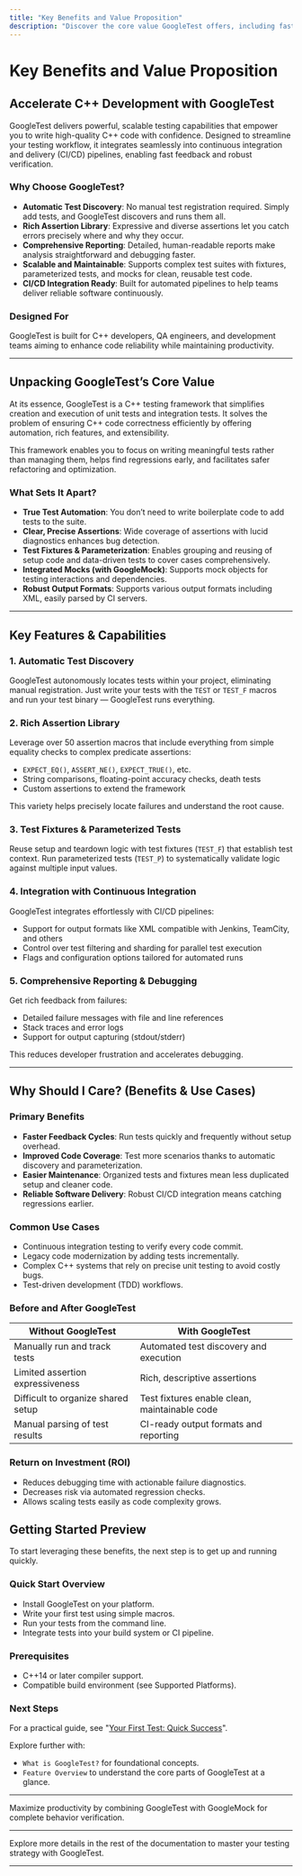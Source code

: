 ```yaml
---
title: "Key Benefits and Value Proposition"
description: "Discover the core value GoogleTest offers, including fast feedback cycles, increased test coverage, and integration into CI/CD pipelines. Learn how its automatic test discovery, rich assertion library, and comprehensive reporting empower scalable, maintainable, and reliable C++ code quality."
---
```


# Key Benefits and Value Proposition

## Accelerate C++ Development with GoogleTest

GoogleTest delivers powerful, scalable testing capabilities that empower you to write high-quality C++ code with confidence. Designed to streamline your testing workflow, it integrates seamlessly into continuous integration and delivery (CI/CD) pipelines, enabling fast feedback and robust verification.

### Why Choose GoogleTest?

- **Automatic Test Discovery**: No manual test registration required. Simply add tests, and GoogleTest discovers and runs them all.
- **Rich Assertion Library**: Expressive and diverse assertions let you catch errors precisely where and why they occur.
- **Comprehensive Reporting**: Detailed, human-readable reports make analysis straightforward and debugging faster.
- **Scalable and Maintainable**: Supports complex test suites with fixtures, parameterized tests, and mocks for clean, reusable test code.
- **CI/CD Integration Ready**: Built for automated pipelines to help teams deliver reliable software continuously.

### Designed For

GoogleTest is built for C++ developers, QA engineers, and development teams aiming to enhance code reliability while maintaining productivity.

---

## Unpacking GoogleTest’s Core Value

At its essence, GoogleTest is a C++ testing framework that simplifies creation and execution of unit tests and integration tests. It solves the problem of ensuring C++ code correctness efficiently by offering automation, rich features, and extensibility.

This framework enables you to focus on writing meaningful tests rather than managing them, helps find regressions early, and facilitates safer refactoring and optimization.

### What Sets It Apart?

- **True Test Automation**: You don’t need to write boilerplate code to add tests to the suite.
- **Clear, Precise Assertions**: Wide coverage of assertions with lucid diagnostics enhances bug detection.
- **Test Fixtures & Parameterization**: Enables grouping and reusing of setup code and data-driven tests to cover cases comprehensively.
- **Integrated Mocks (with GoogleMock)**: Supports mock objects for testing interactions and dependencies.
- **Robust Output Formats**: Supports various output formats including XML, easily parsed by CI servers.

---

## Key Features & Capabilities

### 1. Automatic Test Discovery
GoogleTest autonomously locates tests within your project, eliminating manual registration. Just write your tests with the `TEST` or `TEST_F` macros and run your test binary — GoogleTest runs everything.

### 2. Rich Assertion Library
Leverage over 50 assertion macros that include everything from simple equality checks to complex predicate assertions:

- `EXPECT_EQ()`, `ASSERT_NE()`, `EXPECT_TRUE()`, etc.
- String comparisons, floating-point accuracy checks, death tests
- Custom assertions to extend the framework

This variety helps precisely locate failures and understand the root cause.

### 3. Test Fixtures & Parameterized Tests
Reuse setup and teardown logic with test fixtures (`TEST_F`) that establish test context.
Run parameterized tests (`TEST_P`) to systematically validate logic against multiple input values.

### 4. Integration with Continuous Integration
GoogleTest integrates effortlessly with CI/CD pipelines:

- Support for output formats like XML compatible with Jenkins, TeamCity, and others
- Control over test filtering and sharding for parallel test execution
- Flags and configuration options tailored for automated runs

### 5. Comprehensive Reporting & Debugging
Get rich feedback from failures:

- Detailed failure messages with file and line references
- Stack traces and error logs
- Support for output capturing (stdout/stderr)

This reduces developer frustration and accelerates debugging.

---

## Why Should I Care? (Benefits & Use Cases)

### Primary Benefits

- **Faster Feedback Cycles**: Run tests quickly and frequently without setup overhead.
- **Improved Code Coverage**: Test more scenarios thanks to automatic discovery and parameterization.
- **Easier Maintenance**: Organized tests and fixtures mean less duplicated setup and cleaner code.
- **Reliable Software Delivery**: Robust CI/CD integration means catching regressions earlier.

### Common Use Cases

- Continuous integration testing to verify every code commit.
- Legacy code modernization by adding tests incrementally.
- Complex C++ systems that rely on precise unit testing to avoid costly bugs.
- Test-driven development (TDD) workflows.

### Before and After GoogleTest

| Without GoogleTest                   | With GoogleTest                               |
|-----------------------------------|----------------------------------------------|
| Manually run and track tests       | Automated test discovery and execution       |
| Limited assertion expressiveness   | Rich, descriptive assertions                  |
| Difficult to organize shared setup | Test fixtures enable clean, maintainable code |
| Manual parsing of test results     | CI-ready output formats and reporting         |

### Return on Investment (ROI)

- Reduces debugging time with actionable failure diagnostics.
- Decreases risk via automated regression checks.
- Allows scaling tests easily as code complexity grows.


## Getting Started Preview

To start leveraging these benefits, the next step is to get up and running quickly.

### Quick Start Overview

- Install GoogleTest on your platform.
- Write your first test using simple macros.
- Run your tests from the command line.
- Integrate tests into your build system or CI pipeline.

### Prerequisites

- C++14 or later compiler support.
- Compatible build environment (see Supported Platforms).

### Next Steps

For a practical guide, see "[Your First Test: Quick Success](https://github.com/google/googletest/blob/main/docs/guides/getting-started.md#writing-your-first-test)".

Explore further with:

- `What is GoogleTest?` for foundational concepts.
- `Feature Overview` to understand the core parts of GoogleTest at a glance.

---

<Callout title="Tip">
Maximize productivity by combining GoogleTest with GoogleMock for complete behavior verification.
</Callout>

---

Explore more details in the rest of the documentation to master your testing strategy with GoogleTest.

---